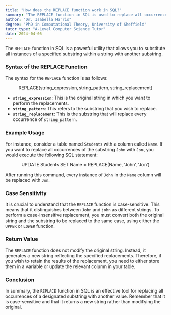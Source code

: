 ```yaml
---
title: "How does the REPLACE function work in SQL?"
summary: "The REPLACE function in SQL is used to replace all occurrences of a specified string value with another value."
author: "Dr. Isabella Harris"
degree: "PhD in Computational Theory, University of Sheffield"
tutor_type: "A-Level Computer Science Tutor"
date: 2024-04-05
---
```


The `REPLACE` function in SQL is a powerful utility that allows you to substitute all instances of a specified substring within a string with another substring.

### Syntax of the REPLACE Function

The syntax for the `REPLACE` function is as follows:

$$
\text{REPLACE}(\text{string\_expression}, \text{string\_pattern}, \text{string\_replacement})
$$

- **`string_expression`**: This is the original string in which you want to perform the replacements.
- **`string_pattern`**: This refers to the substring that you wish to replace.
- **`string_replacement`**: This is the substring that will replace every occurrence of `string_pattern`.

### Example Usage

For instance, consider a table named `Students` with a column called `Name`. If you want to replace all occurrences of the substring `John` with `Jon`, you would execute the following SQL statement:

$$
\text{UPDATE Students SET Name = REPLACE(Name, 'John', 'Jon')}
$$

After running this command, every instance of `John` in the `Name` column will be replaced with `Jon`.

### Case Sensitivity

It is crucial to understand that the `REPLACE` function is case-sensitive. This means that it distinguishes between `John` and `john` as different strings. To perform a case-insensitive replacement, you must convert both the original string and the substring to be replaced to the same case, using either the `UPPER` or `LOWER` function.

### Return Value

The `REPLACE` function does not modify the original string. Instead, it generates a new string reflecting the specified replacements. Therefore, if you wish to retain the results of the replacement, you need to either store them in a variable or update the relevant column in your table.

### Conclusion

In summary, the `REPLACE` function in SQL is an effective tool for replacing all occurrences of a designated substring with another value. Remember that it is case-sensitive and that it returns a new string rather than modifying the original.
    